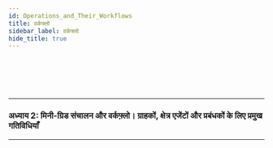 ```yaml
---
id: Operations_and_Their_Workflows
title: वर्कफ्लो
sidebar_label: वर्कफ्लो
hide_title: true
---
```


<br></br><br></br>

***

### अध्याय 2: मिनी-ग्रिड संचालन और वर्कफ़्लो। ग्राहकों, क्षेत्र एजेंटों और प्रबंधकों के लिए प्रमुख गतिविधियाँ

***